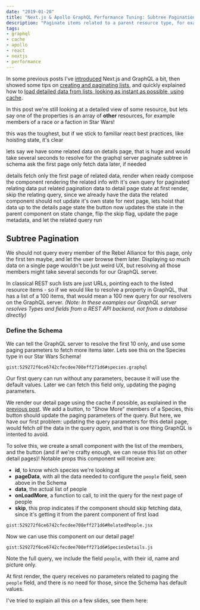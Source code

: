 ```yaml
---
date: "2019-01-20"
title: "Next.js & Apollo GraphQL Performance Tuning: Subtree Pagination"
description: "Paginate items related to a parent resource type, for example the members of a faction in Star Wars"
tags:
- graphql
- cache
- apollo
- react
- nextjs
- performance
---
```




<Intro>

In some previous posts I've [introduced](/writing/graphql-with-next-js-and-apollo/) Next.js and GraphQL a bit, then showed some tips on [creating and paginating lists](/writing/next-js-apollo-graphql-performance-tuning-lists-pagination/), and quickly explained how to [load detailed data from lists, looking as instant as possible, using cache](/writing/next-js-apollo-graphql-performance-tuning-from-lists-to-details/).

In this post we're still looking at a detailed view of some resource, but lets say one of the properties is an array of **other** resources, for example members of a race or a faction in Star Wars!

</Intro>


this was the toughest, but if we stick to familiar react best practices, like hoisting state, it's clear

lets say we have some related data on details page, that is huge and would take several seconds to resolve for the graphql server
paginate subtree in schema
ask the first page only
fetch data later, if needed


details fetch only the first page of related data, render when ready
compose the component rendering the related info with it's own query for paginated relating data
put related pagination data to detail page state
at first render, skip the relating query, since we already have the data
the related component should not update it's own state for next page, lets hoist that data up to the details page state
the button now updates the state in the parent component
on state change, flip the skip flag, update the page metadata, and let the related query run



## Subtree Pagination

We should not query every member of the Rebel Alliance for this page, only the first ten maybe, and let the user browse them later. Displaying so much data on a single page wouldn't be just weird UX, but resolving all those members might take several seconds for our GraphQL server.

In classical REST such lists are just URLs, pointing each to the listed resource items - so if we would like to resolve a property in GraphQL, that has a list of a 100 items, that would mean a 100 new query for our resolvers on the GraphQL server.
_(Note: In these examples our GraphQL server resolves Types and fields from a REST API backend, not from a database directly)_

### Define the Schema

We can tell the GraphQL server to resolve the first 10 only, and use some paging parameters to fetch more items later. Lets see this on the Species type in our Star Wars Schema!

`gist:529272f6ce6742cfecdee708eff271d6#species.graphql`

Our first query can run without any parameters, because it will use the default values. Later we can fetch this field only, updating the paging parameters.

We render our detail page using the cache if possible, as explained in the [previous post](). We add a button, to "Show More" members of a Species, this button should update the paging parameters of the query. But here, we have our first problem: updating the query parameters for this detail page, would fetch _all_ the data in the query _again_, and that is one thing GraphQL is intented to avoid.

To solve this, we create a small component with the list of the members, and the button (and if we're crafty enough, we can reuse this list on other detail pages)! Notable props this component will receive are:

 - **id**, to know which species we're looking at
 - **pageData**, with all the data needed to configure the `people` field, seen above in the Schema
 - **data**, the actual list of people
 - **onLoadMore**, a function to call, to init the query for the next page of people
 - **skip**, this prop indicates if the component should skip fetching data, since it's getting it from the parent component of first load

`gist:529272f6ce6742cfecdee708eff271d6#RelatedPeople.jsx`

Now we can use this component on our detail page!

`gist:529272f6ce6742cfecdee708eff271d6#SpeciesDetails.js`


Note the full query, we include the field `people`, with their id, name and picture only.

At first render, the query receives no parameters related to paging the `people` field, and there is no need for those, since the Schema has default values.

I've tried to explain all this on a few slides, see them here:

<SlideShare src="//www.slideshare.net/slideshow/embed_code/key/Lrf0vMRGlnPb9u" />
